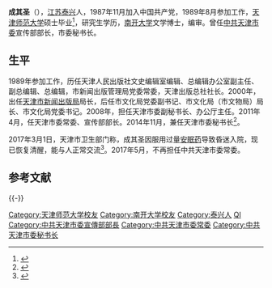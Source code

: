 '''成其圣'''（{{bd|1963年|9月||}}），[[江苏|江苏]][[泰兴|泰兴]]人，1987年11月加入中国共产党，1989年8月参加工作，[[天津师范大学|天津师范大学]]硕士毕业<ref>{{cite news|title=成其圣受聘天津师范大学客座教授并为师生作报告|url=http://www.gx211.com/news/2014918/n2865214057.html|accessdate=2014-09-18|newspaper=中国高校之窗|archive-date=2017-03-02|archive-url=https://web.archive.org/web/20170302053711/http://www.gx211.com/news/2014918/n2865214057.html|dead-url=no}}</ref>，研究生学历，[[南开大学|南开大学]]文学博士，编审。曾任[[中共天津市委|中共天津市委]]宣传部部长，市委秘书长。

==生平==

1989年参加工作，历任天津人民出版社文史编辑室编辑、总编辑办公室副主任、副总编辑、总编辑，市新闻出版管理局党委常委，天津出版总社社长。2000年，出任[[天津市新闻出版局|天津市新闻出版局]]局长，后任市文化局党委副书记、市文化局（市文物局）局长、市文化局党委书记。2008年，担任天津市委副秘书长、办公厅主任。2011年4月，任天津市委常委、宣传部部长。2014年11月，兼任天津市委秘书长<ref>{{cite news|title=天津市宣传部部长成其圣兼任市委秘书长|url=http://news.sohu.com/20141114/n406024846.shtml|accessdate=2015-03-24|newspaper=搜狐网|archive-date=2019-06-04|archive-url=https://web.archive.org/web/20190604103736/http://news.sohu.com/20141114/n406024846.shtml|dead-url=no}}</ref>。

2017年3月1日，天津市卫生部门称，成其圣因服用过量[[安眠药|安眠药]]导致昏迷入院，现已恢复清醒，能与人正常交流<ref>{{Cite web|url=http://news.qq.com/a/20170301/055250.htm|title=天津市委常委成其圣服过量安眠药昏迷 目前意识已清醒|accessdate=2017-03-01|author=|date=2017-03-01|work=|publisher=腾讯网|language=zh-CN|archive-date=2019-06-09|archive-url=https://web.archive.org/web/20190609154306/https://news.qq.com/a/20170301/055250.htm|dead-url=no}}</ref>。2017年5月，不再担任中共天津市委常委。

==参考文献==
{{reflist}}
{{-}}
{{start box}}
{{s-ppo|cpc}}
{{s-before|[[段春华|段春华]]}}
{{s-title|[[中国共产党天津市委员会|中国共产党天津市委员会]]秘书长|2014年11月－2017年5月}}
{{s-after|[[李毅_(1963年)|李毅]]}}
{{s-before|[[肖怀远|肖怀远]]}}
{{s-title|[[中国共产党天津市委员会|中国共产党天津市委员会]]宣传部部长|2011年4月－2015年7月}}
{{s-after|[[王贺胜|王贺胜]]}}
{{end box}}
{{中国政治人物小作品}}
{{DEFAULTSORT:Cheng成}}
[[Category:天津师范大学校友|Category:天津师范大学校友]]
[[Category:南开大学校友|Category:南开大学校友]]
[[Category:泰兴人|Category:泰兴人]]
[[Category:成姓|QI]]
[[Category:中共天津市委宣傳部部長|Category:中共天津市委宣傳部部長]]
[[Category:中共天津市委常委|Category:中共天津市委常委]]
[[Category:中共天津市委秘书长|Category:中共天津市委秘书长]]
